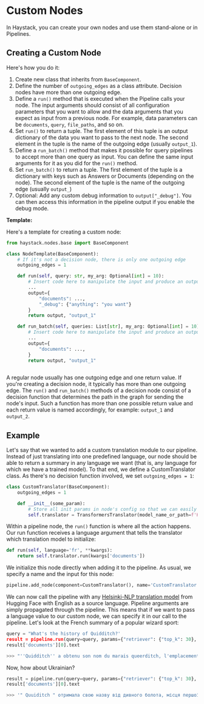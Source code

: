 # Custom Nodes

In Haystack, you can create your own nodes and use them stand-alone or in Pipelines.

## Creating a Custom Node

Here's how you do it:

1. Create new class that inherits from `BaseComponent`.
2. Define the number of `outgoing_edges` as a class attribute. Decision nodes have more than one outgoing edge.
3. Define a `run()` method that is executed when the Pipeline calls your node. The input arguments should consist of all configuration parameters that you want to allow and the data arguments that you expect as input from a previous node. For example, data parameters can be `documents`, `query`, `file_paths`, and so on.
4. Set `run()` to return a tuple. The first element of this tuple is an output dictionary of the data you want to pass to the next node. The second element in the tuple is the name of the outgoing edge (usually `output_1`).
5. Define a `run_batch()` method that makes it possible for query pipelines to accept more than one query as input. You can define the same input arguments for it as you did for the `run()` method.
6. Set `run_batch()` to return a tuple. The first element of the tuple is a dictionary with keys such as Answers or Documents (depending on the node). The second element of the tuple is the name of the outgoing edge (usually `output_`)
7. Optional: Add any custom debug information to `output["_debug"]`. You can then access this information in the pipeline output if you enable the debug mode.

**Template:**

Here's a template for creating a custom node:

``` python
from haystack.nodes.base import BaseComponent

class NodeTemplate(BaseComponent):
    # If it's not a decision node, there is only one outgoing edge
    outgoing_edges = 1

    def run(self, query: str, my_arg: Optional[int] = 10):
        # Insert code here to manipulate the input and produce an output dictionary
        ...
        output={
            "documents": ...,
            "_debug": {"anything": "you want"}
        }
        return output, "output_1"

    def run_batch(self, queries: List[str], my_arg: Optional[int] = 10):
        # Insert code here to manipulate the input and produce an output dictionary
        ...
        output={
            "documents": ...,
        }
        return output, "output_1"
        
```

A regular node usually has one outgoing edge and one return value. If you're creating a decision node, it typically has more than one outgoing edge. The `run()` and `run_batch()` methods of a decision node consist of a decision function that determines the path in the graph for sending the node's input. 
Such a function has more than one possible return value and each return value is named accordingly, for example: `output_1` and `output_2`.


## Example

Let's say that we wanted to add a custom translation module to our pipeline.
Instead of just translating into one predefined language, our node should be able to return a summary in any language we want (that is, any language for which we have a trained model).
To that end, we define a CustomTranslator class. As there's no decision function involved, we set `outgoing_edges = 1`:

``` python
class CustomTranslator(BaseComponent):
    outgoing_edges = 1

    def __init__(some_param):
        # Store all init params in node's config so that we can easily save and load it via YAML
        self.translator = TransformersTranslator(model_name_or_path=f'Helsinki-NLP/opus-mt-en-{language}')

```

Within a pipeline node, the `run()` function is where all the action happens. Our run function receives a language argument that tells the translator which translation model to initialize:

``` python
def run(self, language='fr', **kwargs):
    return self.translator.run(kwargs['documents'])
```

We initialize this node directly when adding it to the pipeline. As usual, we specify a name and the input for this node:

``` python
pipeline.add_node(component=CustomTranslator(), name='CustomTranslator', inputs=['Summarizer'])
```

We can now call the pipeline with any [Helsinki-NLP translation model](https://huggingface.co/models?search=helsinki-nlp/opus-mt-en-) from Hugging Face with English as a source language.
Pipeline arguments are simply propagated through the pipeline.
This means that if we want to pass a language value to our custom node, we can specify it in our call to the pipeline.
Let's look at the French summary of a popular wizard sport:

``` python
query = "What's the history of Quidditch?'
result = pipeline.run(query=query, params={"retriever": {"top_k": 30}, "ranker": {"top_k": 20}, "language": "fr"})
result['documents'][0].text

>>> "''Quidditch'' a obtenu son nom du marais queerditch, l'emplacement du premier jeu enregistré. le jeu a été basé sur un jeu joué par une sorcière au 11ème siècle. un snitch d'or a été introduit à la suite d'un jeu 1269 joué en kent. on pense qu'une version balai du jeu peut avoir inspiré le mouvement du jeu moderne 'harlem shuffle'"
```

Now, how about Ukrainian?

``` python
result = pipeline.run(query=query, params={"retriever": {"top_k": 30}, "ranker": {"top_k": 30}, "language": "uk"})
result['documents'][0].text

>>> '" Quuiditch " отримала свою назву від дивного болота, місця першої в історії записаної гри. Гру було засновано на грі, яку грала відьма у XI столітті. Золотий стукач було введено у гру 1269 гри в кенті. Вважається, що версія мітла у грі, можливо, надихнула сучасну гру на " заплутування " move " гри'
```

